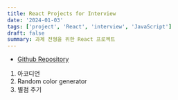 ```yaml
---
title: React Projects for Interview
date: '2024-01-03'
tags: ['project', 'React', 'interview', 'JavaScript']
draft: false
summary: 과제 전형을 위한 React 프로젝트
---
```


- [Github Repository](https://github.com/Valentin1495/React-Projects-for-Interview)

1. 아코디언
2. Random color generator
3. 별점 주기